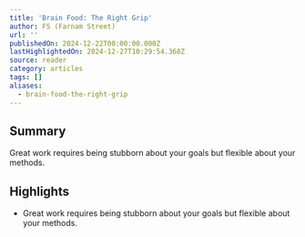 ```yaml
---
title: 'Brain Food: The Right Grip'
author: FS (Farnam Street)
url: ''
publishedOn: 2024-12-22T00:00:00.000Z
lastHighlightedOn: 2024-12-27T10:29:54.368Z
source: reader
category: articles
tags: []
aliases:
  - brain-food-the-right-grip
---
```

## Summary

Great work requires being stubborn about your goals but flexible about your methods.

## Highlights
- Great work requires being stubborn about your goals but flexible about your methods.
